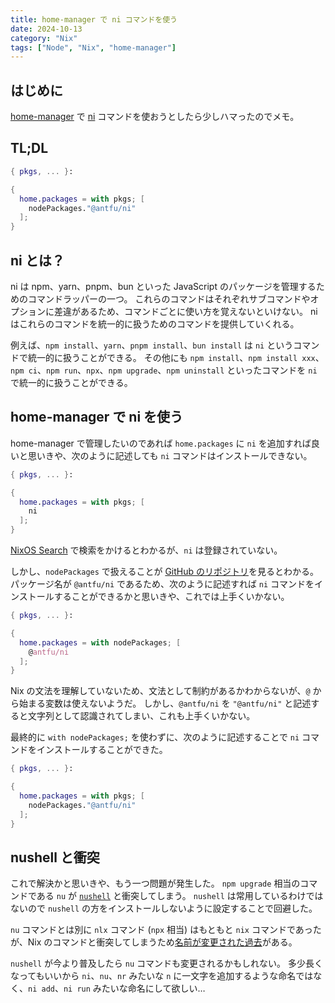 ```yaml
---
title: home-manager で ni コマンドを使う
date: 2024-10-13
category: "Nix"
tags: ["Node", "Nix", "home-manager"]
---
```


## はじめに

[home-manager](https://github.com/nix-community/home-manager) で [ni](https://github.com/antfu-collective/ni) コマンドを使おうとしたら少しハマったのでメモ。

## TL;DL

```nix
{ pkgs, ... }:

{
  home.packages = with pkgs; [
    nodePackages."@antfu/ni"
  ];
}
```

## ni とは？
 
ni は npm、yarn、pnpm、bun といった JavaScript のパッケージを管理するためのコマンドラッパーの一つ。
これらのコマンドはそれぞれサブコマンドやオプションに差違があるため、コマンドごとに使い方を覚えないといけない。
ni はこれらのコマンドを統一的に扱うためのコマンドを提供していくれる。

例えば、`npm install`、`yarn`、`pnpm install`、`bun install` は `ni` というコマンドで統一的に扱うことができる。
その他にも `npm install`、`npm install xxx`、`npm ci`、`npm run`、`npx`、`npm upgrade`、`npm uninstall` といったコマンドを `ni` で統一的に扱うことができる。

## home-manager で ni を使う

home-manager で管理したいのであれば `home.packages` に `ni` を追加すれば良いと思いきや、次のように記述しても `ni` コマンドはインストールできない。

```nix
{ pkgs, ... }:

{
  home.packages = with pkgs; [
    ni
  ];
}
```

[NixOS Search](https://search.nixos.org/packages?channel=24.05&from=0&size=50&sort=relevance&type=packages&query=ni) で検索をかけるとわかるが、`ni` は登録されていない。

しかし、`nodePackages` で扱えることが [GitHub のリポジトリ](https://github.com/NixOS/nixpkgs/blob/db4fd8f4e35d517264bf5fed5875719d23c6821f/pkgs/development/node-packages/node-packages.json)を見るとわかる。
パッケージ名が `@antfu/ni` であるため、次のように記述すれば `ni` コマンドをインストールすることができるかと思いきや、これでは上手くいかない。

```nix
{ pkgs, ... }:

{
  home.packages = with nodePackages; [
    @antfu/ni
  ];
}
```

Nix の文法を理解していないため、文法として制約があるかわからないが、`@` から始まる変数は使えないようだ。
しかし、`@antfu/ni` を `"@antfu/ni"` と記述すると文字列として認識されてしまい、これも上手くいかない。

最終的に `with nodePackages;` を使わずに、次のように記述することで `ni` コマンドをインストールすることができた。

```nix
{ pkgs, ... }:

{
  home.packages = with pkgs; [
    nodePackages."@antfu/ni"
  ];
}
```

## nushell と衝突

これで解決かと思いきや、もう一つ問題が発生した。
`npm upgrade` 相当のコマンドである `nu` が [`nushell`](https://www.nushell.sh/) と衝突してしまう。
`nushell` は常用しているわけではないので `nushell` の方をインストールしないように設定することで回避した。

`nu` コマンドとは別に `nlx` コマンド (`npx` 相当) はもともと `nix` コマンドであったが、Nix のコマンドと衝突してしまうため[名前が変更された過去](https://github.com/antfu-collective/ni/issues/143)がある。

`nushell` が今より普及したら `nu` コマンドも変更されるかもしれない。
多少長くなってもいいから `ni`、`nu`、`nr` みたいな `n` に一文字を追加するような命名ではなく、`ni add`、`ni run` みたいな命名にして欲しい…
